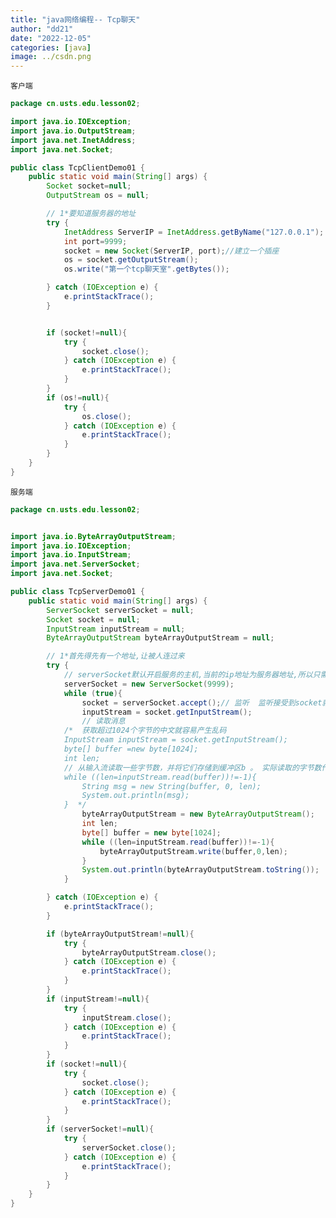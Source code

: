 ```yaml
---
title: "java网络编程-- Tcp聊天"
author: "dd21"
date: "2022-12-05" 
categories: [java]
image: ../csdn.png
---
```



`客户端`

```java
package cn.usts.edu.lesson02;

import java.io.IOException;
import java.io.OutputStream;
import java.net.InetAddress;
import java.net.Socket;

public class TcpClientDemo01 {
    public static void main(String[] args) {
        Socket socket=null;
        OutputStream os = null;

        // 1*要知道服务器的地址
        try {
            InetAddress ServerIP = InetAddress.getByName("127.0.0.1");
            int port=9999;
            socket = new Socket(ServerIP, port);//建立一个插座
            os = socket.getOutputStream();
            os.write("第一个tcp聊天室".getBytes());

        } catch (IOException e) {
            e.printStackTrace();
        }


        if (socket!=null){
            try {
                socket.close();
            } catch (IOException e) {
                e.printStackTrace();
            }
        }
        if (os!=null){
            try {
                os.close();
            } catch (IOException e) {
                e.printStackTrace();
            }
        }
    }
}

```

`服务端`

```java
package cn.usts.edu.lesson02;


import java.io.ByteArrayOutputStream;
import java.io.IOException;
import java.io.InputStream;
import java.net.ServerSocket;
import java.net.Socket;

public class TcpServerDemo01 {
    public static void main(String[] args) {
        ServerSocket serverSocket = null;
        Socket socket = null;
        InputStream inputStream = null;
        ByteArrayOutputStream byteArrayOutputStream = null;

        // 1*首先得先有一个地址,让被人连过来
        try {
            // serverSocket默认开启服务的主机,当前的ip地址为服务器地址,所以只需要个端口号
            serverSocket = new ServerSocket(9999);
            while (true){
                socket = serverSocket.accept();// 监听  监听接受到socket就是连接上来的socket
                inputStream = socket.getInputStream();
                // 读取消息
            /*  获取超过1024个字节的中文就容易产生乱码
            InputStream inputStream = socket.getInputStream();
            byte[] buffer =new byte[1024];
            int len;
            // 从输入流读取一些字节数，并将它们存储到缓冲区b 。 实际读取的字节数作为整数返回。
            while ((len=inputStream.read(buffer))!=-1){
                String msg = new String(buffer, 0, len);
                System.out.println(msg);
            }  */
                byteArrayOutputStream = new ByteArrayOutputStream();
                int len;
                byte[] buffer = new byte[1024];
                while ((len=inputStream.read(buffer))!=-1){
                    byteArrayOutputStream.write(buffer,0,len);
                }
                System.out.println(byteArrayOutputStream.toString());
            }

        } catch (IOException e) {
            e.printStackTrace();
        }

        if (byteArrayOutputStream!=null){
            try {
                byteArrayOutputStream.close();
            } catch (IOException e) {
                e.printStackTrace();
            }
        }
        if (inputStream!=null){
            try {
                inputStream.close();
            } catch (IOException e) {
                e.printStackTrace();
            }
        }
        if (socket!=null){
            try {
                socket.close();
            } catch (IOException e) {
                e.printStackTrace();
            }
        }
        if (serverSocket!=null){
            try {
                serverSocket.close();
            } catch (IOException e) {
                e.printStackTrace();
            }
        }
    }
}

```

